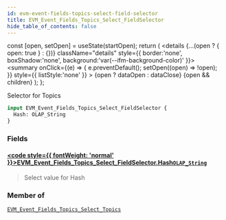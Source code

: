 ```yaml
---
id: evm-event-fields-topics-select-field-selector
title: EVM_Event_Fields_Topics_Select_FieldSelector
hide_table_of_contents: false
---
```







  const [open, setOpen] = useState(startOpen);
  return (
    <details {...(open ? { open: true } : {})} className="details" style={{ border:'none', boxShadow:'none', background:'var(--ifm-background-color)' }}>
      <summary
        onClick={(e) => {
          e.preventDefault();
          setOpen((open) => !open);
        }}
        style={{ listStyle:'none' }}
      >
      {open ? dataOpen : dataClose}
      </summary>
      {open && children}
    </details>
  );
};




Selector for Topics


```graphql
input EVM_Event_Fields_Topics_Select_FieldSelector {
  Hash: OLAP_String
}
```




### Fields

#### [<code style={{ fontWeight: 'normal' }}>EVM_Event_Fields_Topics_Select_FieldSelector.<b>Hash</b></code>](#)<Bullet />[`OLAP_String`](/docs/graphql-reference/inputs/olap-string) <Badge class="secondary" text="input"/>
> Select value for Hash
> 



### Member of

[`EVM_Event_Fields_Topics_Select_Topics`](/docs/graphql-reference/inputs/evm-event-fields-topics-select-topics)  <Badge class="secondary" text="input"/>

